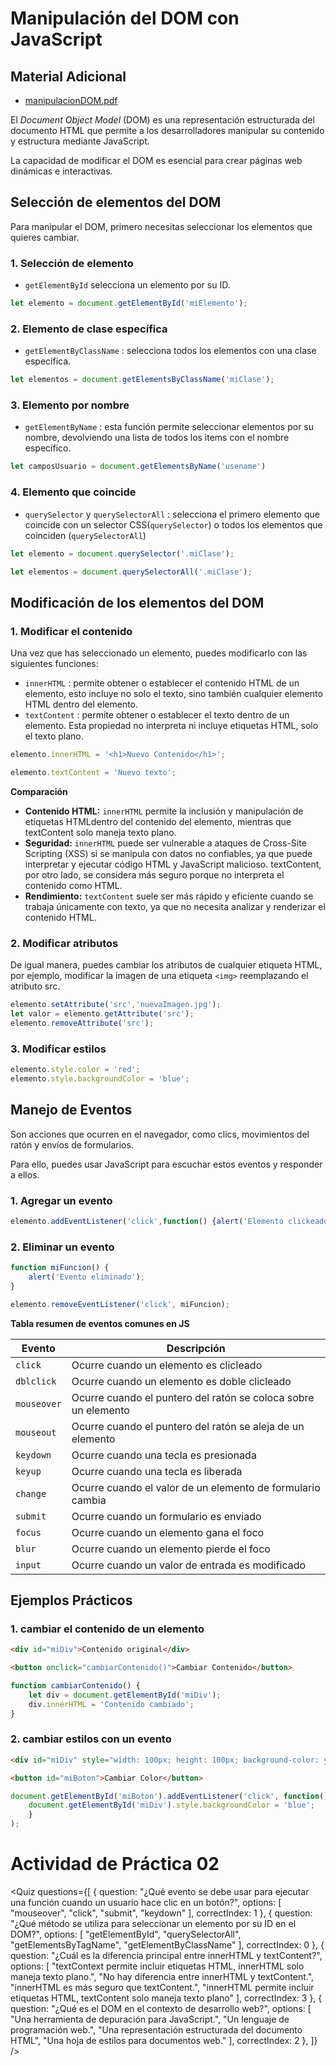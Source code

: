 # Manipulación del DOM con JavaScript

## Material Adicional

- [manipulacionDOM.pdf](/inacap/ti3v31/docs/manipulacionDOM.pdf)

El *Document Object Model* (DOM) es una representación estructurada del documento HTML que permite a los desarrolladores manipular su contenido y estructura mediante JavaScript.

La capacidad de modificar el DOM es esencial para crear páginas web dinámicas e interactivas.

## Selección de elementos del DOM
Para manipular el DOM, primero necesitas seleccionar los elementos que quieres cambiar.

### 1. Selección de elemento

- `getElementById` selecciona un elemento por su ID.

```js
let elemento = document.getElementById('miElemento');
```

### 2. Elemento de clase específica

- `getElementByClassName` : selecciona todos los elementos con una clase específica.

```js
let elementos = document.getElementsByClassName('miClase');
```

### 3. Elemento por nombre

- `getElementByName` : esta función permite seleccionar elementos por su nombre, devolviendo una lista de todos los items con el nombre específico.

```js
let camposUsuario = document.getElementsByName('usename')
```

### 4. Elemento que coincide

- `querySelector` y `querySelectorAll` : selecciona el primero elemento que coincide con un selector CSS(`querySelector`) o todos los elementos que coinciden (`querySelectorAll`)

```js
let elemento = document.querySelector('.miClase');

let elementos = document.querySelectorAll('.miClase');
```

## Modificación de los elementos del DOM

### 1. Modificar el contenido
Una vez que has seleccionado un elemento, puedes modificarlo con las siguientes funciones:

- `innerHTML` : permite obtener o establecer el contenido HTML de  un elemento, esto incluye no solo el texto, sino también cualquier elemento HTML dentro del elemento.
- `textContent` : permite obtener o establecer el texto dentro de un elemento. Esta propiedad no interpreta ni incluye etiquetas HTML, solo el texto plano.

```js
elemento.innerHTML = '<h1>Nuevo Contenido</h1>';

elemento.textContent = 'Nuevo texto';
```

**Comparación**

- **Contenido HTML:** `innerHTML` permite la inclusión y manipulación de etiquetas HTMLdentro del contenido del elemento, mientras que textContent solo maneja texto plano.
- **Seguridad:** `innerHTML` puede ser vulnerable a ataques de Cross-Site Scripting (XSS) si se manipula con datos no confiables, ya que puede interpretar y ejecutar código HTML y JavaScript malicioso. textContent, por otro lado, se considera más seguro porque no interpreta el contenido como HTML.  
- **Rendimiento:** `textContent` suele ser más rápido y eficiente cuando se trabaja únicamente con texto, ya que no necesita analizar y renderizar el contenido HTML.

### 2. Modificar atributos
De igual manera, puedes cambiar los atributos de cualquier etiqueta HTML, por ejemplo, modificar la imagen de una etiqueta `<img>` reemplazando el atributo src.

```js
elemento.setAttribute('src','nuevaImagen.jpg');
let valor = elemento.getAttribute('src');
elemento.removeAttribute('src');
```

### 3. Modificar estilos

```js
elemento.style.color = 'red';
elemento.style.backgroundColor = 'blue';
```

## Manejo de Eventos
Son acciones que ocurren en el navegador, como clics, movimientos del ratón y envíos de formularios.

Para ello, puedes usar JavaScript para escuchar estos eventos y responder a ellos.

### 1. Agregar un evento

```js
elemento.addEventListener('click',function() {alert('Elemento clickeado')});
```

### 2. Eliminar un evento

```js
function miFuncion() {
    alert('Evento eliminado');
}

elemento.removeEventListener('click', miFuncion);
```

**Tabla resumen de eventos comunes en JS**

|Evento|Descripción|
|---|---|
|`click`|Ocurre cuando un elemento es clicleado|
|`dblclick`|Ocurre cuando un elemento es doble clicleado|
|`mouseover`|Ocurre cuando el puntero del ratón se coloca sobre un elemento|
|`mouseout`|Ocurre cuando el puntero del ratón se aleja de un elemento|
|`keydown`|Ocurre cuando una tecla es presionada|
|`keyup`|Ocurre cuando una tecla es liberada|
|`change`|Ocurre cuando el valor de un elemento de formulario cambia|
|`submit`|Ocurre cuando un formulario es enviado|
|`focus`|Ocurre cuando un elemento gana el foco|
|`blur`|Ocurre cuando un elemento pierde el foco|
|`input`|Ocurre cuando un valor de entrada es modificado|

## Ejemplos Prácticos

### 1. cambiar el contenido de un elemento

```html
<div id="miDiv">Contenido original</div> 

<button onclick="cambiarContenido()">Cambiar Contenido</button>
```

```js
function cambiarContenido() { 
    let div = document.getElementById('miDiv'); 
    div.innerHTML = 'Contenido cambiado';
} 
```

### 2. cambiar estilos con un evento

```html
<div id="miDiv" style="width: 100px; height: 100px; background-color: yellow;"></div> 

<button id="miBoton">Cambiar Color</button>
```

```js
document.getElementById('miBoton').addEventListener('click', function() { 
    document.getElementById('miDiv').style.backgroundColor = 'blue'; 
    }
); 
```

# Actividad de Práctica 02

<Quiz questions={[
	{
		question: "¿Qué evento se debe usar para ejecutar una función cuando un usuario hace clic en un botón?",
		options: [
			"mouseover",
			"click",
			"submit",
			"keydown"
		],
		correctIndex: 1
	},
    {
		question: "¿Qué método se utiliza para seleccionar un elemento por su ID en el DOM?",
		options: [
			"getElementById",
			"querySelectorAll",
			"getElementsByTagName",
			"getElementByClassName"
		],
		correctIndex: 0
	},
    {
		question: "¿Cuál es la diferencia principal entre innerHTML y textContent?",
		options: [
			"textContext permite incluir etiquetas HTML, innerHTML solo maneja texto plano.",
			"No hay diferencia entre innerHTML y textContent.",
			"innerHTML es más seguro que textContent.",
			"innerHTML permite incluir etiquetas HTML, textContent solo maneja texto plano"
		],
		correctIndex: 3
	},
    {
		question: "¿Qué es el DOM en el contexto de desarrollo web?",
		options: [
			"Una herramienta de depuración para JavaScript.",
			"Un lenguaje de programación web.",
			"Una representación estructurada del documento HTML",
			"Una hoja de estilos para documentos web."
		],
		correctIndex: 2
	},
]} />
